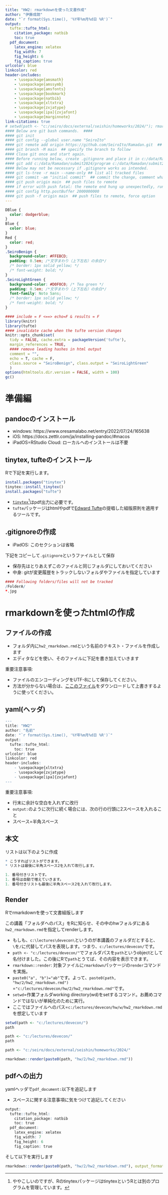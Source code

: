 ```yaml
---
title: "HW2: rmarkdownを使った文書作成"
author: "伊藤成朗"
date: "`r format(Sys.time(), '%Y年%m月%d日 %R')`"
output:
  tufte::tufte_html:
    citation_package: natbib
    toc: true
  pdf_document:
    latex_engine: xelatex
    fig_width: 7
    fig_height: 6
    fig_caption: true
urlcolor: blue
linkcolor: red
header-includes:
    - \usepackage{amsmath}
    - \usepackage{amssymb}
    - \usepackage{amsfonts}
    - \usepackage{bookmark} 
    - \usepackage{natbib} 
    - \usepackage{xltxtra} 
    - \usepackage{zxjatype} 
    - \usepackage[ipa]{zxjafont} 
    - \usepackage{marginnote}
link-citations: true
# setwd(path <- "c:/seiro/docs/external/seishin/homeworks/2024/"); rmarkdown::render(paste0(path, "2/hw2_tufte.Rmd"))
#### Below are git bash commands.  ####
#### git init
#### git config --global user.name "SeiroIto"
#### git remote add origin https://github.com/SeiroIto/Ramadan.git  ## specify remote
#### git branch -M main  ## specify the branch to follow
#### Close git once and start again. 
#### Before running below, create .gitignore and place it in c:/data/Ramadan/submit2024/
#### git add c:/data/Ramadan/submit2024/program c:/data/Ramadan/submit2024/save   ## this adds files to track
#### Below may not be necessary if .gitignore works as intended. 
#### git ls-tree -r main --name-only ## list all tracked files
#### git commit -am "initial commit"  ## commit the change, comment what the changes are
#### git push origin main  ## push files to remote
#### if error with push fatal: the remote end hung up unexpectedly, run below and push again
#### git config http.postBuffer 2000000000
#### git push -f origin main  ## push files to remote, force option
---
```


```css
DBlue {
  color: dodgerblue;
}
Blue {
  color: blue;
}
Red {
  color: red;
}
.SeiroBenign {
  background-color: #FFEBCD;
  padding: 0.5em; /*文字まわり（上下左右）の余白*/
  /* border: 1px solid yellow; */
  /* font-weight: bold; */
}
.SeiroLightGreen {
  background-color: #D0F0C0; /* Tea green */
  padding: 0.5em; /*文字まわり（上下左右）の余白*/
  font-family: Noto Sans;
  /* border: 1px solid yellow; */
  /* font-weight: bold; */
}
```

```r
#### include = F <==> echo=F & results = F
library(knitr)
library(tufte)
#### invalidate cache when the tufte version changes
knitr::opts_chunk$set(
  tidy = FALSE, cache.extra = packageVersion('tufte'), 
  margin_references = TRUE,
  #### remove leading hashes in html output
  comment = "", 
  echo = T, cache = F, 
  class.source = "SeiroBenign", class.output = "SeiroLightGreen"
  )
options(htmltools.dir.version = FALSE, width = 100)
gc()
```

# 準備編

## pandocのインストール

* windows: https://www.oresamalabo.net/entry/2022/07/24/165638
* iOS: https://docs.zettlr.com/ja/installing-pandoc/#macos
* iPadOS=RStudio Cloud: ローカルへのインストールは不要

## tinytex, tufteのインストール

Rで下記を実行します。

```r
install.packages("tinytex")
tinytex::install_tinytex()
install.packages("tufte")
```

* [`tinytex`](https://yihui.org/tinytex/)^[ややこしいのですが、RのtinytexパッケージはtinytexというRとは別のプログラムを管理しています。]はpdf出力に必要です。  
* `tufte`パッケージはhtmlやpdfで[Edward Tufte](https://en.wikipedia.org/wiki/Edward_Tufte)の提唱した組版原則を適用するツールです。  

## .gitignoreの作成

* iPadOS: このセクションは省略

下記をコピーして`.gitignore`というファイルとして保存  

* 保存先はとりあえずこのファイルと同じフォルダにしておいてください  
* 中身: gitが変更履歴をトラックしないフォルダやファイルを指定しています  

```r
#### Following folders/files will not be tracked
/FolderA/
*.jpg
```

# rmarkdownを使ったhtmlの作成

## ファイルの作成

* フォルダ内に`hw2_rmarkdown.rmd`という名前のテキスト・ファイルを作成します  
* エディタなどを使い、そのファイルに下記を書き加えていきます

<Red>重要注意事項:</Red>  

* ファイルのエンコーディングをUTF-8にして保存してください。  
* 方法が分からない場合は、[ここのファイル](hw2_rmarkdown.rmd)をダウンロードして上書きするように使ってください。

## yaml(ヘッダ)

```r
---
title: "HW2"
author: "名前"
date: "`r format(Sys.time(), '%Y年%m月%d日 %R')`"
output:
  tufte::tufte_html:
    toc: true
urlcolor: blue
linkcolor: red
header-includes:
    - \usepackage{xltxtra} 
    - \usepackage{zxjatype} 
    - \usepackage[ipa]{zxjafont} 
---
```

<Red>重要注意事項:</Red>  

* 行末に余計な空白を入れずに改行  
* `output:`のように次行に続く場合には、次の行の行頭に2スペースを入れること  
* スペース=半角スペース  

## 本文

リストは以下のように作成

```r
* こうすればリストができます。  
* リストは最後に半角スペース2を入れて改行します。  

1. 番号付きリストです。  
1. 番号は自動で増えていきます。  
1. 番号付きリストも最後に半角スペース2を入れて改行します。  
```

## Render 

Rでrmarkdownを使って文書組版します  

この講義「フォルダへのパス」をRに知らせ、その中のhwフォルダにある`hw2_rmarkdown.rmd`を指定してrenderします。

* もしも、`c:\lectures\devecon\`というのが本講義のフォルダだとすると、`\`を`/`に代替してパスを表現します。つまり、`c:/lectures/devecon/`です。  
* `path <- "c:/lectures/devecon/"`でフォルダパスを`path`というobjectとして名付けました。この後にRで`path`とうてば、その内容を表示できます。
* `rmarkdown::render`: 対象ファイルに`rmarkdown`パッケージの`render`コマンドを実施。
* `paste0("a", "b")="ab"`です。よって、`paste0(path, "hw/2/hw2_rmarkdown.rmd")` =`"c:/lectures/devecon/hw/2/hw2_rmarkdown.rmd"`です。
* `setwd`=作業フォルダworking directory(wd)をsetするコマンド。お薦めコマンドではないが単純化のために実行。  
* ここではファイルへのパス=`c:/lectures/devecon/hw/w/hw2_rmarkdown.rmd`を想定しています  

```r
setwd(path <- "c:/lectures/devecon/")
path
```
```r
path <- "c:/lectures/devecon/"
path
```
```r
path <- "c:/seiro/docs/external/seishin/homeworks/2024/"
```
```r
rmarkdown::render(paste0(path, "hw/2/hw2_rmarkdown.rmd"))
```

## pdfへの出力

yamlヘッダで`pdf_document:`以下を追記します  

* スペースに関する注意事項に気をつけて追記してください  

```r
output:
  tufte::tufte_html:
    citation_package: natbib
    toc: true
  pdf_document:
    latex_engine: xelatex
    fig_width: 7
    fig_height: 6
    fig_caption: true
```

そして以下を実行します

```r
rmarkdown::render(paste0(path, "hw/2/hw2_rmarkdown.rmd"), output_format = "all")
```

